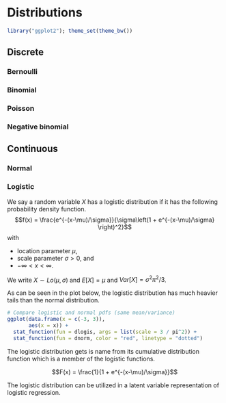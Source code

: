 # Distributions

```r
library("ggplot2"); theme_set(theme_bw())
```

## Discrete

### Bernoulli

### Binomial

### Poisson

### Negative binomial

## Continuous

### Normal

### Logistic 

We say a random variable $X$ has a logistic distribution if it has the 
following probability density function. 
$$f(x) = \frac{e^{-(x-\mu)/\sigma}}{\sigma\left(1 + e^{-(x-\mu)/\sigma} \right)^2}$$
with 

- location parameter $\mu$,
- scale parameter $\sigma > 0$, and
- $-\infty < x < \infty$.

We write $X \sim Lo(\mu,\sigma)$ and $E[X] = \mu$ and $Var[X] = \sigma^2 \pi^2 / 3$. 

As can be seen in the plot below, 
the logistic distribution has much heavier tails than the normal distribution.

```r
# Compare logistic and normal pdfs (same mean/variance)
ggplot(data.frame(x = c(-3, 3)),
       aes(x = x)) +
  stat_function(fun = dlogis, args = list(scale = 3 / pi^2)) + 
  stat_function(fun = dnorm, color = "red", linetype = "dotted") 
```

The logistic distribution gets is name from its cumulative distribution
function which is a member of the logistic functions.

$$F(x) = \frac{1}{1 + e^{-(x-\mu)/\sigma}}$$

The logistic distribution can be utilized in a latent variable representation
of logistic regression. 
